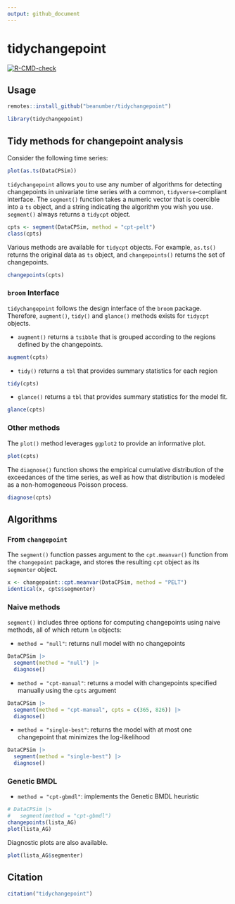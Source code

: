 ```yaml
---
output: github_document
---
```


# tidychangepoint

  <!-- badges: start -->
  [![R-CMD-check](https://github.com/c-taimal/tidychangepoint/actions/workflows/R-CMD-check.yaml/badge.svg)](https://github.com/c-taimal/tidychangepoint/actions/workflows/R-CMD-check.yaml)
  <!-- badges: end -->

## Usage

```r
remotes::install_github("beanumber/tidychangepoint")
```

```r
library(tidychangepoint)
```

## Tidy methods for changepoint analysis

Consider the following time series:

```r
plot(as.ts(DataCPSim))
```

`tidychangepoint` allows you to use any number of algorithms for detecting changepoints in univariate time series with a common, `tidyverse`-compliant interface. 
The `segment()` function takes a numeric vector that is coercible into a `ts` object, and a string indicating the algorithm you wish you use. 
`segment()` always returns a `tidycpt` object. 

```r
cpts <- segment(DataCPSim, method = "cpt-pelt")
class(cpts)
```

Various methods are available for `tidycpt` objects. 
For example, `as.ts()` returns the original data as `ts` object, and `changepoints()` returns the set of changepoints. 

```r
changepoints(cpts)
```

### `broom` Interface

`tidychangepoint` follows the design interface of the `broom` package. 
Therefore, `augment()`, `tidy()` and `glance()` methods exists for `tidycpt` objects. 

- `augment()` returns a `tsibble` that is grouped according to the regions defined by the changepoints. 

```r
augment(cpts)
```

- `tidy()` returns a `tbl` that provides summary statistics for each region

```r
tidy(cpts)
```

- `glance()` returns a `tbl` that provides summary statistics for the model fit. 

```r
glance(cpts)
```

### Other methods

The `plot()` method leverages `ggplot2` to provide an informative plot. 

```r
plot(cpts)
```

The `diagnose()` function shows the empirical cumulative distribution of the exceedances of the time series, as well as how that distribution is modeled as a non-homogeneous Poisson process. 

```r
diagnose(cpts)
```



## Algorithms

### From `changepoint`

The `segment()` function passes argument to the `cpt.meanvar()` function from the `changepoint` package, and stores the resulting `cpt` object as its `segmenter` object. 

```r
x <- changepoint::cpt.meanvar(DataCPSim, method = "PELT")
identical(x, cpts$segmenter)
```

### Naive methods

`segment()` includes three options for computing changepoints using naive methods, all of which return `lm` objects:

- `method = "null"`: returns null model with no changepoints

```r
DataCPSim |>
  segment(method = "null") |>
  diagnose()
```

- `method = "cpt-manual"`: returns a model with changepoints specified manually using the `cpts` argument

```r
DataCPSim |>
  segment(method = "cpt-manual", cpts = c(365, 826)) |>
  diagnose()
```

- `method = "single-best"`: returns the model with at most one changepoint that minimizes the log-likelihood

```r
DataCPSim |>
  segment(method = "single-best") |>
  diagnose()
```

### Genetic BMDL

- `method = "cpt-gbmdl"`: implements the Genetic BMDL heuristic

```r
# DataCPSim |>
#   segment(method = "cpt-gbmdl")
changepoints(lista_AG)
plot(lista_AG)
```

Diagnostic plots are also available. 

```r
plot(lista_AG$segmenter)
```


## Citation

```r
citation("tidychangepoint")
```

